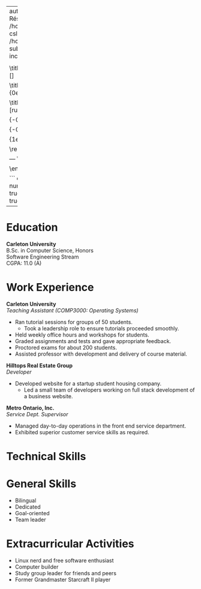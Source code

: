 
---
author: 
- William Findlay
title: R&eacute;sum&eacute; 
date: \today
bibliography: /home/housedhorse/.bibs/uni.bib
csl: /home/housedhorse/.bibs/ieee.csl
subparagraph: yes
header-includes: |
  ``` {=latex}
  \usepackage{float}
  \usepackage{titling}
  \usepackage{listings}
  \usepackage[hang,bf]{caption}
  \usepackage{changepage}
  \usepackage{amsmath, amsfonts,amssymb, amsthm}
  \usepackage{siunitx}
  \usepackage{setspace}
  \usepackage[boxruled,lined,linesnumbered,titlenumbered]{algorithm2e}
  \floatplacement{figure}{H}
  \floatplacement{table}{H}
  \usepackage{titlesec}

  \usepackage{afterpage}
  \hypersetup{colorlinks, allcolors=., urlcolor=blue}

  \titleformat{\section}
  {\Large\bfseries}
  {}
  {0em}
  {}[\titlerule]

  \titleformat{\subsection}
  {\bfseries\large}
  {}
  {0em}
  {}

  \titleformat{\subsubsection}[runin]
  {\bfseries}
  {}
  {0em}
  {}[ ---]

  \titlespacing{\section}
  {-0.3in}{0.5em}{0.5em}

  \titlespacing{\subsection}
  {-0.1in}{0em}{0em}

  \titlespacing{\subsubsection}
  {1em}{0em}{0.5em}

  \renewcommand{\maketitle}{
  \begin{center}
  {\Huge\bfseries
  \theauthor}
  \vspace{-.5em}
  
  \href{https://www.github.com/housedhorse}{github.com/housedhorse} --- \href{http://www.wfindlay.com}{wfindlay.com}\\
  (613) 296-1240 --- \href{mailto:william@wfindlay.com}{william@wfindlay.com}
  
  \end{center}
  }

  \newgeometry{left=0.9in,top=0.6in,bottom=0.6in,right=0.6in}
  ```
output:
  pdf_document:
    number_sections: true
    fig_crop: true
    fig_caption: true
    keep_tex: true
---
\renewcommand{\indent}{\hspace*{0.3in}\ignorespaces}
\setlength{\captionmargin}{1in}
\lstset{mathescape=true,numbers=left,breaklines=true,frame=single,language=C}
\thispagestyle{empty}

# Education

**Carleton University** \hfill\hfill \emph{September 2015 - Present}\
B.Sc.\ in Computer Science, Honors\
Software Engineering Stream\
CGPA: 11.0 (A)

# Work Experience

**Carleton University** \hfill\hfill \emph{September 2018 - Present}\
*Teaching Assistant (COMP3000: Operating Systems)* \hfill\hfill \emph{Ottawa, ON}

- Ran tutorial sessions for groups of 50 students.
  - Took a leadership role to ensure tutorials proceeded smoothly.
- Held weekly office hours and workshops for students.
- Graded assignments and tests and gave appropriate feedback.
- Proctored exams for about 200 students.
- Assisted professor with development and delivery of course material.

**Hilltops Real Estate Group** \hfill\hfill \emph{May 2018 - September 2018}\
*Developer* \hfill\hfill \emph{(Remotely) Dallas, TX}

- Developed website for a startup student housing company.
  - Led a small team of developers working on full stack development of a business website.

**Metro Ontario, Inc.** \hfill\hfill \emph{April 2014 - January 2018}\
*Service Dept.\ Supervisor* \hfill\hfill \emph{Ottawa, ON}

- Managed day-to-day operations in the front end service department.
- Exhibited superior customer service skills as required.

# Technical Skills

\begin{tabular}{l c l}
  {\hspace{-1.5em} \bfseries \large Languages} &&\\
  \bfseries
  Programming   &--& C, C++, R, Java, Python, Javascript, Scheme, Haskell, Prolog\\
  \bfseries
  Markup        &--& Markdown, Rmarkdown, \LaTeX, HTML, CSS\\
  \bfseries
  Human         &--& English, French\vspace{0.5em}\\
  {\hspace{-1.5em} \bfseries \large APIs and Libraries} &&\\
  \bfseries
  C++           &--& Qt\\
  \bfseries
  Javascript    &--& Node.js, Jquery\vspace{0.5em}\\
  {\hspace{-1.5em} \bfseries \large Workflow} &&\\
  \bfseries
  Operating System    &--& GNU/Linux (Arch Linux)\\
  \bfseries
  Desktop Environment &--& i3wm\\
  \bfseries
  Text Editor         &--& Vim\\
  \bfseries
  Version Management  &--& Git, GitHub
\end{tabular}

# General Skills

- Bilingual
- Dedicated
- Goal-oriented
- Team leader

# Extracurricular Activities

- Linux nerd and free software enthusiast
- Computer builder
- Study group leader for friends and peers
- Former Grandmaster Starcraft II player

